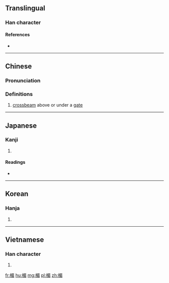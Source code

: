 ==Translingual==

===Han character===
{{Han char|rn=75|rad=木|as=09|sn=13|four=47967|canj=DAHU|ids=⿰木眉}}

====References====
* {{Han ref|kx=0540.140|dkj=15155|dj=0928.010|hdz=21257.080|uh=6963|ud=26979|bh=B7B0|bd=47024}}

----

==Chinese==
{{zh-forms}}

===Pronunciation===
{{zh-pron
|m=méi
|c=mei4
|mc=y
|oc=y
|ma=
|cat=n
}}

===Definitions===
# [[crossbeam]] above or under a [[gate]]

----

==Japanese==

===Kanji===
{{ja-kanji|grade=|rs=木09}}

# {{defn|lang=ja|sort=木09}}

====Readings====
* {{ja-readings|on=[[び]] (bi), [[み]] (mi)|kun=[[ひさし]] (hisashi)}}

----

==Korean==

===Hanja===
{{ko-hanja|hangeul=[[미]]|eumhun=|rv=mi|mr=mi|y=mi}}

# {{defn|lang=ko|sort=木09}}

----

==Vietnamese==

===Han character===
{{vi-readings|rs=木09| hanviet = me}}

# {{defn|lang=vi|sort=木09}}

[[fr:楣]]
[[hu:楣]]
[[mg:楣]]
[[pl:楣]]
[[zh:楣]]